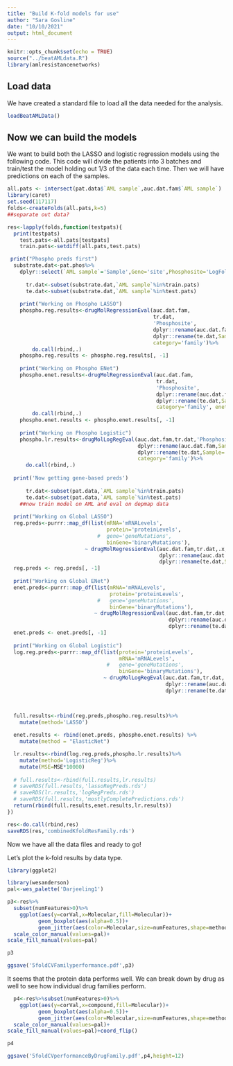 ```yaml
---
title: "Build K-fold models for use"
author: "Sara Gosline"
date: "10/10/2021"
output: html_document
---
```


```r
knitr::opts_chunk$set(echo = TRUE)
source("../beatAMLdata.R")
library(amlresistancenetworks)
```

## Load data
We have created a standard file to load all the data needed for the analysis.

```r
loadBeatAMLData()
```

## Now we can build the models

We want to build both the LASSO and logistic regression models using the following code. This code will divide the patients into 3 batches and train/test the model holding out 1/3 of the data each time. Then we will have predictions on each of the samples. 

```r

all.pats <- intersect(pat.data$`AML sample`,auc.dat.fam$`AML sample`)
library(caret)
set.seed(117117)
folds<-createFolds(all.pats,k=5)
##separate out data?

res<-lapply(folds,function(testpats){
  print(testpats)
    test.pats<-all.pats[testpats]
    train.pats<-setdiff(all.pats,test.pats)

 print("Phospho preds first")
  substrate.dat<-pat.phos%>%
    dplyr::select(`AML sample`='Sample',Gene='site',Phosphosite='LogFoldChange')
  
      tr.dat<-subset(substrate.dat,`AML sample`%in%train.pats)
      te.dat<-subset(substrate.dat,`AML sample`%in%test.pats)
      
    print("Working on Phospho LASSO")
    phospho.reg.results<-drugMolRegressionEval(auc.dat.fam,
                                               tr.dat,
                                               'Phosphosite',
                                               dplyr::rename(auc.dat.fam,Sample='AML sample'),
                                               dplyr::rename(te.dat,Sample='AML sample'),
                                               category='family')%>%
        do.call(rbind,.)
    phospho.reg.results <- phospho.reg.results[, -1]
    
    print("Working on Phospho ENet")
    phospho.enet.results<-drugMolRegressionEval(auc.dat.fam,
                                                tr.dat,
                                                'Phosphosite',
                                                dplyr::rename(auc.dat.fam,Sample='AML sample'),
                                                dplyr::rename(te.dat,Sample='AML sample'),
                                                category='family', enet.alpha = seq(0.1,0.9,0.1))%>%
        do.call(rbind,.)
    phospho.enet.results <- phospho.enet.results[, -1]
      
    print("Working on Phospho Logistic")
    phospho.lr.results<-drugMolLogRegEval(auc.dat.fam,tr.dat,'Phosphosite',
                                          dplyr::rename(auc.dat.fam,Sample='AML sample'),
                                          dplyr::rename(te.dat,Sample='AML sample'),
                                          category='family')%>%
      do.call(rbind,.)
  
  print('Now getting gene-based preds')
  
      tr.dat<-subset(pat.data,`AML sample`%in%train.pats)
      te.dat<-subset(pat.data,`AML sample`%in%test.pats)
    ##now train model on AML and eval on depmap data
      
  print("Working on Global LASSO")
  reg.preds<-purrr::map_df(list(mRNA='mRNALevels',
                                protein='proteinLevels',
                             #  gene='geneMutations',
                                binGene='binaryMutations'),
                         ~ drugMolRegressionEval(auc.dat.fam,tr.dat,.x,
                                                 dplyr::rename(auc.dat.fam,Sample='AML sample'),
                                                 dplyr::rename(te.dat,Sample='AML sample'),category='family'))
  reg.preds <- reg.preds[, -1]
  
  print("Working on Global ENet")
  enet.preds<-purrr::map_df(list(mRNA='mRNALevels',
                                 protein='proteinLevels',
                             #   gene='geneMutations',
                                 binGene='binaryMutations'),
                            ~ drugMolRegressionEval(auc.dat.fam,tr.dat,.x, enet.alpha = seq(0.1,0.9,0.1),
                                                    dplyr::rename(auc.dat.fam,Sample='AML sample'),
                                                    dplyr::rename(te.dat,Sample='AML sample'),category='family'))  
  enet.preds <- enet.preds[, -1]
  
  print("Working on Global Logistic")
  log.reg.preds<-purrr::map_df(list(protein='proteinLevels',
                                    mRNA='mRNALevels',
                                #   gene='geneMutations',
                                    binGene='binaryMutations'),
                               ~ drugMolLogRegEval(auc.dat.fam,tr.dat,.x,
                                                   dplyr::rename(auc.dat.fam,Sample='AML sample'),
                                                   dplyr::rename(te.dat,Sample='AML sample'),category='family'))


 
  full.results<-rbind(reg.preds,phospho.reg.results)%>%
    mutate(method='LASSO')
  
  enet.results <- rbind(enet.preds, phospho.enet.results) %>%
    mutate(method = "ElasticNet")

  lr.results<-rbind(log.reg.preds,phospho.lr.results)%>%
    mutate(method='LogisticReg')%>%
    mutate(MSE=MSE*10000)
  
  # full.results<-rbind(full.results,lr.results)
  # saveRDS(full.results,'lassoRegPreds.rds')
  # saveRDS(lr.results,'logRegPreds.rds')
  # saveRDS(full.results,'mostlyCompletePredictions.rds')
  return(rbind(full.results,enet.results,lr.results))
})

res<-do.call(rbind,res)
saveRDS(res,'combinedKfoldResFamily.rds')
```

Now we have all the data files and ready to go!

Let's plot the k-fold results by data type. 
```r
library(ggplot2)

library(wesanderson)
pal<-wes_palette('Darjeeling1')

p3<-res%>%
  subset(numFeatures>0)%>%
    ggplot(aes(y=corVal,x=Molecular,fill=Molecular))+
          geom_boxplot(aes(alpha=0.5))+
          geom_jitter(aes(color=Molecular,size=numFeatures,shape=method))+
  scale_color_manual(values=pal)+
scale_fill_manual(values=pal)

p3

ggsave('5foldCVFamilyperformance.pdf',p3)

```

It seems that the protein data performs well. We can break down by drug as well to see how individual drug families perform.

```r

  p4<-res%>%subset(numFeatures>0)%>%
    ggplot(aes(y=corVal,x=compound,fill=Molecular))+
          geom_boxplot(aes(alpha=0.5))+
          geom_jitter(aes(color=Molecular,size=numFeatures,shape=method))+
  scale_color_manual(values=pal)+
scale_fill_manual(values=pal)+coord_flip()

p4

ggsave('5foldCVperformanceByDrugFamily.pdf',p4,height=12)
```